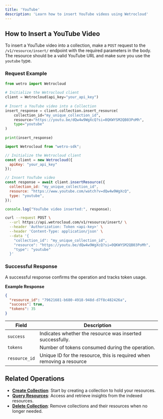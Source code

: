 ```yaml
---
title: 'YouTube'
description: 'Learn how to insert YouTube videos using Wetrocloud'
---
```


## How to Insert a YouTube Video

To insert a YouTube video into a collection, make a `POST` request to the `/v1/resource/insert/` endpoint with the required parameters in the body. The resource should be a valid YouTube URL and make sure you use the `youtube` type.

### Request Example
<CodeGroup>
 
```python Python
from wetro import Wetrocloud
    
# Initialize the Wetrocloud client
client = Wetrocloud(api_key="your_api_key")
    
# Insert a YouTube video into a Collection
insert_response = client.collection.insert_resource(
    collection_id="my_unique_collection_id",
    resource="https://youtu.be/dQw4w9WgXcQ?si=0QKWYSM2QB03PoMh", 
    type="youtube"
)
    
print(insert_response)
```

```javascript JavaScript
import Wetrocloud from "wetro-sdk";

// Initialize the Wetrocloud client
const client = new Wetrocloud({
  apiKey: "your_api_key"
});

// Insert YouTube video
const response = await client.insertResource({
  collection_id: "my_unique_collection_id",
  resource: "https://www.youtube.com/watch?v=dQw4w9WgXcQ",
  type: "youtube",
});

console.log("YouTube video inserted:", response);
```

```bash cURL
curl --request POST \
  --url https://api.wetrocloud.com/v1/resource/insert/ \
  --header 'Authorization: Token <api-key>' \
  --header 'Content-Type: application/json' \
  --data '{
    "collection_id": "my_unique_collection_id",
    "resource": "https://youtu.be/dQw4w9WgXcQ?si=0QKWYSM2QB03PoMh",
    "type": "youtube"
  }'
```
</CodeGroup>

### Successful Response

A successful response confirms the operation and tracks token usage.

**Example Response**

```json
{
  "resource_id": "79621681-b680-4918-948d-d7f8c482426a",
  "success": true,
  "tokens": 35
}
```

| Field      | Description                                     |
|------------|-------------------------------------------------|
| `success`  | Indicates whether the resource was inserted successfully. |
| `tokens`   | Number of tokens consumed during the operation. |
| `resource_id`   | Unique ID for the resource, this is required when removing a resource |

## Related Operations

- **[Create Collection](create)**: Start by creating a collection to hold your resources.
- **[Query Resources](query)**: Access and retrieve insights from the indexed resources.
- **[Delete Collection](delete)**: Remove collections and their resources when no longer needed.

